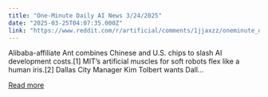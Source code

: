 ```yaml
---
title: "One-Minute Daily AI News 3/24/2025"
date: "2025-03-25T04:07:35.000Z"
link: "https://www.reddit.com/r/artificial/comments/1jjaxzz/oneminute_daily_ai_news_3242025/"
---
```


Alibaba-affiliate Ant combines Chinese and U.S. chips to slash AI development costs.[1]
 MIT’s artificial muscles for soft robots flex like a human iris.[2]
 Dallas City Manager Kim Tolbert wants Dall...

[Read more](https://www.reddit.com/r/artificial/comments/1jjaxzz/oneminute_daily_ai_news_3242025/)
